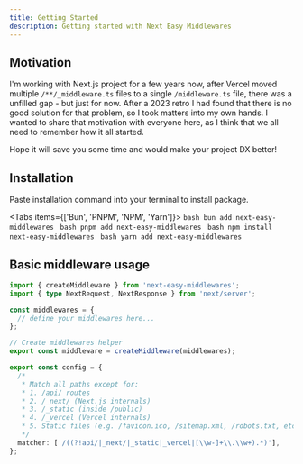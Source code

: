 ```yaml
---
title: Getting Started
description: Getting started with Next Easy Middlewares
---
```






## Motivation

I'm working with Next.js project for a few years now, after Vercel moved multiple `/**/_middleware.ts` files to a single `/middleware.ts` file, there was a unfilled gap - but just for now. After a 2023 retro I had found that there is no good solution for that problem, so I took matters into my own hands. I wanted to share that motivation with everyone here, as I think that we all need to remember how it all started.

Hope it will save you some time and would make your project DX better!

## Installation

Paste installation command into your terminal to install package.

<Tabs items={['Bun', 'PNPM', 'NPM', 'Yarn']}>
  <Tab value="Bun">
    ```bash
    bun add next-easy-middlewares
    ```
  </Tab>
  <Tab value="PNPM">
    ```bash
    pnpm add next-easy-middlewares
    ```
  </Tab>
  <Tab value="NPM">
    ```bash
    npm install next-easy-middlewares
    ```
  </Tab>
  <Tab value="Yarn">
    ```bash
    yarn add next-easy-middlewares
    ```
  </Tab>
</Tabs>

## Basic middleware usage

```typescript title="/middleware.ts" {5,9}
import { createMiddleware } from 'next-easy-middlewares';
import { type NextRequest, NextResponse } from 'next/server';

const middlewares = {
  // define your middlewares here...
};

// Create middlewares helper
export const middleware = createMiddleware(middlewares);

export const config = {
  /*
   * Match all paths except for:
   * 1. /api/ routes
   * 2. /_next/ (Next.js internals)
   * 3. /_static (inside /public)
   * 4. /_vercel (Vercel internals)
   * 5. Static files (e.g. /favicon.ico, /sitemap.xml, /robots.txt, etc.)
   */
  matcher: ['/((?!api/|_next/|_static|_vercel|[\\w-]+\\.\\w+).*)'],
};
```
